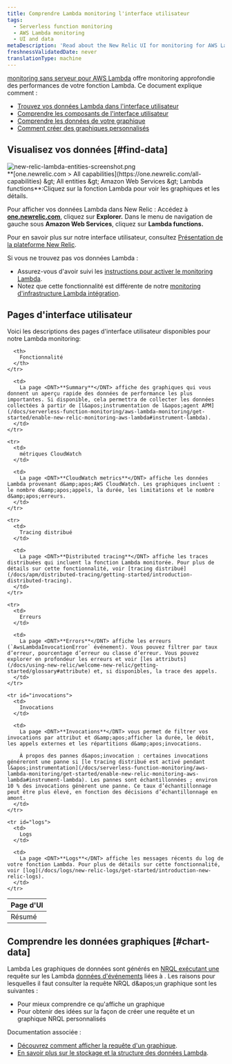 ```yaml
---
title: Comprendre Lambda monitoring l'interface utilisateur
tags:
  - Serverless function monitoring
  - AWS Lambda monitoring
  - UI and data
metaDescription: 'Read about the New Relic UI for monitoring for AWS Lambda functions, including details about the UI pages and charts.'
freshnessValidatedDate: never
translationType: machine
---
```


[monitoring sans serveur pour AWS Lambda](/docs/introduction-new-relic-monitoring-aws-lambda) offre monitoring approfondie des performances de votre fonction Lambda. Ce document explique comment :

* [Trouvez vos données Lambda dans l&apos;interface utilisateur](#find-data)
* [Comprendre les composants de l&apos;interface utilisateur](#ui-pages)
* [Comprendre les données de votre graphique](#chart-data)
* [Comment créer des graphiques personnalisés](#chart-data)

## Visualisez vos données [#find-data]

<img title="new-relic-lambda-entities-screenshot.png" alt="new-relic-lambda-entities-screenshot.png" src="/images/lambda_screenshot-full_all-entities.webp" />

<figcaption>
  <DNT>**[one.newrelic.com &gt; All capabilities](https://one.newrelic.com/all-capabilities) &amp;gt; All entities &amp;gt; Amazon Web Services &amp;gt; Lambda functions**</DNT>:Cliquez sur la fonction Lambda pour voir les graphiques et les détails.
</figcaption>

Pour afficher vos données Lambda dans New Relic : Accédez à <DNT>**[one.newrelic.com](https://one.newrelic.com/all-capabilities)**</DNT>, cliquez sur <DNT>**Explorer.**</DNT> Dans le menu de navigation de gauche sous <DNT>**Amazon Web Services**</DNT>, cliquez sur <DNT>**Lambda functions.**</DNT>

Pour en savoir plus sur notre interface utilisateur, consultez [Présentation de la plateforme New Relic](/docs/project-wanda-early-access-future-new-relic-platform).

<Callout variant="important">
  Si vous ne trouvez pas vos données Lambda :

  * Assurez-vous d&apos;avoir suivi les [instructions pour activer le monitoring Lambda](/docs/install-enable-new-relics-monitoring-aws-lambda).
  * Notez que cette fonctionnalité est différente de notre [monitoring d&apos;infrastructure Lambda intégration](/docs/integrations/amazon-integrations/aws-integrations-list/aws-lambda-monitoring-integration).
</Callout>

## Pages d&apos;interface utilisateur

Voici les descriptions des pages d&apos;interface utilisateur disponibles pour notre Lambda monitoring:

<table>
  <thead>
    <tr>
      <th style={{ width: "150px" }}>
        Page d&apos;UI
      </th>

      <th>
        Fonctionnalité
      </th>
    </tr>
  </thead>

  <tbody>
    <tr>
      <td>
        Résumé
      </td>

      <td>
        La page <DNT>**Summary**</DNT> affiche des graphiques qui vous donnent un aperçu rapide des données de performance les plus importantes. Si disponible, cela permettra de collecter les données collectées à partir de [l&apos;instrumentation de l&apos;agent APM](/docs/serverless-function-monitoring/aws-lambda-monitoring/get-started/enable-new-relic-monitoring-aws-lambda#instrument-lambda).
      </td>
    </tr>

    <tr>
      <td>
        métriques CloudWatch
      </td>

      <td>
        La page <DNT>**CloudWatch metrics**</DNT> affiche les données Lambda provenant d&amp;apos;AWS CloudWatch. Les graphiques incluent : le nombre d&amp;apos;appels, la durée, les limitations et le nombre d&amp;apos;erreurs.
      </td>
    </tr>

    <tr>
      <td>
        Tracing distribué
      </td>

      <td>
        La page <DNT>**Distributed tracing**</DNT> affiche les traces distribuées qui incluent la fonction Lambda monitorée. Pour plus de détails sur cette fonctionnalité, voir [tracing distribué](/docs/apm/distributed-tracing/getting-started/introduction-distributed-tracing).
      </td>
    </tr>

    <tr>
      <td>
        Erreurs
      </td>

      <td>
        La page <DNT>**Errors**</DNT> affiche les erreurs (`AwsLambdaInvocationError` événement). Vous pouvez filtrer par taux d’erreur, pourcentage d’erreur ou classe d’erreur. Vous pouvez explorer en profondeur les erreurs et voir [les attributs](/docs/using-new-relic/welcome-new-relic/getting-started/glossary#attribute) et, si disponibles, la trace des appels.
      </td>
    </tr>

    <tr id="invocations">
      <td>
        Invocations
      </td>

      <td>
        La page <DNT>**Invocations**</DNT> vous permet de filtrer vos invocations par attribut et d&amp;apos;afficher la durée, le débit, les appels externes et les répartitions d&amp;apos;invocations.

        À propos des pannes d&apos;invocation : certaines invocations généreront une panne si [le tracing distribué est activé pendant l&apos;instrumentation](/docs/serverless-function-monitoring/aws-lambda-monitoring/get-started/enable-new-relic-monitoring-aws-lambda#instrument-lambda). Les pannes sont échantillonnées ; environ 10 % des invocations génèrent une panne. Ce taux d’échantillonnage peut être plus élevé, en fonction des décisions d’échantillonnage en amont.
      </td>
    </tr>

    <tr id="logs">
      <td>
        Logs
      </td>

      <td>
        La page <DNT>**Logs**</DNT> affiche les messages récents du log de votre fonction Lambda. Pour plus de détails sur cette fonctionnalité, voir [log](/docs/logs/new-relic-logs/get-started/introduction-new-relic-logs).
      </td>
    </tr>
  </tbody>
</table>

## Comprendre les données graphiques [#chart-data]

Lambda Les graphiques de données sont générés en [NRQL exécutant une](/docs/insights/nrql-new-relic-query-language/using-nrql/introduction-nrql) requête sur les Lambda [données d&apos;événements](/docs/understand-your-lambda-data#data-structure) liées à . Les raisons pour lesquelles il faut consulter la requête NRQL d&amp;apos;un graphique sont les suivantes :

* Pour mieux comprendre ce qu&apos;affiche un graphique
* Pour obtenir des idées sur la façon de créer une requête et un graphique NRQL personnalisés

Documentation associée :

* [Découvrez comment afficher la requête d&apos;un graphique](/docs/new-relic-solutions/new-relic-one/introduction-new-relic-platform#view-query).
* [En savoir plus sur le stockage et la structure des données Lambda](/docs/understand-your-lambda-data).
